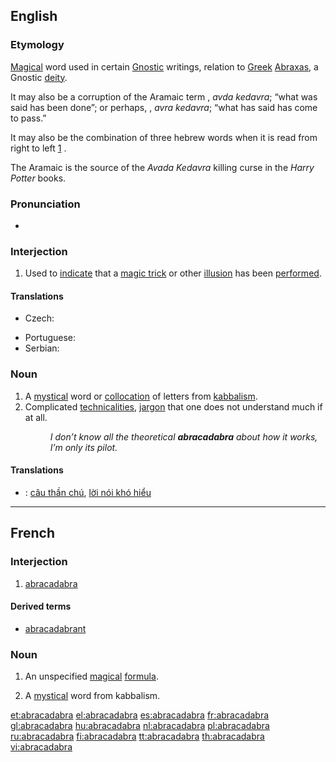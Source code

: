 ==English==
{{wikipedia}}

===Etymology===
[[magical|Magical]] word used in certain [[Gnostic]] writings, relation to [[Greek]] [[abraxas|Abraxas]], a Gnostic [[deity]].

It may also be a corruption of the Aramaic term {{Hebr|[[עבדא כדברא|עַבְדָא כְּדַברָא]]}}, ''avda kedavra''; “what was said has been done”; or perhaps, {{Hebr|[[עברא כדברא]]}}, ''avra kedavra''; “what has said has come to pass.”  

It may also be the combination of three hebrew words {{Hebr|[[ארבע-אחד-ארבע]]}} when it is read from right to left [http://www.scribd.com/doc/14656725/Abracadabra] .
 
The Aramaic is the source of the ''Avada Kedavra'' killing curse in the ''Harry Potter'' books.<!-- JK Rowling said this 15 April 2004, at the Edinburgh Book Festival, but referred to the meaning as “let the thing be destroyed”-->

===Pronunciation===
* {{audio|en-us-abracadabra.ogg|Audio (US)}}

===Interjection===
{{en-intj|pos=abracadabra!}}

# Used to [[indicate]] that a [[magic trick]] or other [[illusion]] has been [[perform]]ed.

====Translations====
{{trans-top|used to indicate that a magic trick or other illusion has been performed}}
* Czech: {{t-|cs|abrakadabra}}
{{trans-mid}}
* Portuguese: {{t-|pt|abracadabra}}
* Serbian: {{t|sr|абракадабра|tr=abrakadabra|sc=Cyrl}}
{{trans-bottom}}

===Noun===
{{en-noun|-}}

# A [[mystical]] word or [[collocation]] of letters from [[kabbalism]].
# Complicated [[technicality|technicalities]], [[jargon]] that one does not understand much if at all.
#: ''I don’t know all the theoretical '''abracadabra''' about how it works, I’m only its pilot.''

====Translations====
<!-- need tables -->
{{checktrans}}
* {{ttbc|Vietnamese}}: [[câu thần chú]], [[lời nói khó hiểu]]
----
==French==
===Interjection===
{{fr-intj}}

# [[#Interjection|abracadabra]]

====Derived terms====
*[[abracadabrant]]

===Noun===
{{fr-noun|m}}

# An unspecified [[magical]] [[formula]].
# {{historical|lang=fr}} A [[mystical]] word from kabbalism.

[[et:abracadabra]]
[[el:abracadabra]]
[[es:abracadabra]]
[[fr:abracadabra]]
[[gl:abracadabra]]
[[hu:abracadabra]]
[[nl:abracadabra]]
[[pl:abracadabra]]
[[ru:abracadabra]]
[[fi:abracadabra]]
[[tt:abracadabra]]
[[th:abracadabra]]
[[vi:abracadabra]]